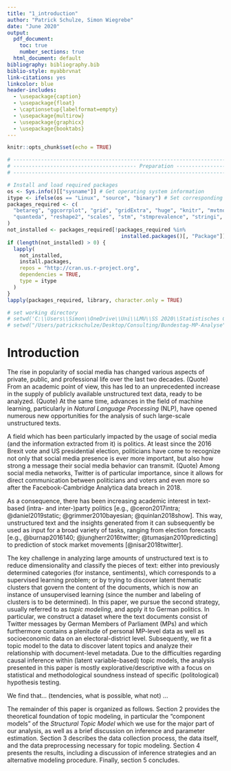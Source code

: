 ```yaml
---
title: "1_introduction"
author: "Patrick Schulze, Simon Wiegrebe"
date: "June 2020"
output:
  pdf_document:
    toc: true
    number_sections: true
  html_document: default
bibliography: bibliography.bib
biblio-style: myabbrvnat
link-citations: yes
linkcolor: blue
header-includes:
  - \usepackage{caption}
  - \usepackage{float}
  - \captionsetup{labelformat=empty}
  - \usepackage{multirow}
  - \usepackage{graphicx}
  - \usepackage{booktabs}
---
```


```r
knitr::opts_chunk$set(echo = TRUE)
```

```r
# ----------------------------------------------------------------------------------------------
# ---------------------------------------- Preparation -----------------------------------------
# ----------------------------------------------------------------------------------------------

# Install and load required packages
os <- Sys.info()[["sysname"]] # Get operating system information
itype <- ifelse(os == "Linux", "source", "binary") # Set corresponding installation type
packages_required <- c(
  "betareg", "ggcorrplot", "grid", "gridExtra", "huge", "knitr", "mvtnorm", 
  "quanteda", "reshape2", "scales", "stm", "stmprevalence", "stringi", "tidyverse", "tm"
)
not_installed <- packages_required[!packages_required %in%
                                     installed.packages()[, "Package"]]
if (length(not_installed) > 0) {
  lapply(
    not_installed,
    install.packages,
    repos = "http://cran.us.r-project.org",
    dependencies = TRUE,
    type = itype
  )
}
lapply(packages_required, library, character.only = TRUE)

# set working directory
# setwd('C:\\Users\\Simon\\OneDrive\\Uni\\LMU\\SS 2020\\Statistisches Consulting\\Bundestag-MP-Analyse')
# setwd("/Users/patrickschulze/Desktop/Consulting/Bundestag-MP-Analyse")
```

# Introduction

The rise in popularity of social media has changed various aspects of private, public, and professional life over the last two decades. (Quote) From an academic point of view, this has led to an unprecedented increase in the supply of publicly available unstructured text data, ready to be analyzed. (Quote) At the same time, advances in the field of machine learning, particularly in *Natural Language Processing* (NLP), have opened numerous new opportunities for the analysis of such large-scale unstructured texts.

A field which has been particularly impacted by the usage of social media (and the information extracted from it) is politics. At least since the 2016 Brexit vote and US presidential election, politicians have come to recognize not only that social media presence is ever more important, but also how strong a message their social media behavior can transmit. (Quote) Among social media networks, Twitter is of particular importance, since it allows for direct communication between politicians and voters and even more so after the Facebook-Cambridge Analytica data breach in 2018.

As a consequence, there has been increasing academic interest in text-based (intra- and inter-)party politics [e.g., @ceron2017intra; @daniel2019static; @grimmer2010bayesian; @quinlan2018show]. This way, unstructured text and the insights generated from it can subsequently be used as input for a broad variety of tasks, ranging from election forecasts [e.g., @burnap2016140; @jungherr2016twitter; @tumasjan2010predicting] to prediction of stock market movements [@nisar2018twitter].

The key challenge in analyzing large amounts of unstructured text is to reduce dimensionality and classify the pieces of text: either into previously determined categories (for instance, sentiments), which corresponds to a supervised learning problem; or by trying to discover latent thematic clusters that govern the content of the documents, which is now an instance of unsupervised learning (since the number and labeling of clusters is to be determined). In this paper, we pursue the second strategy, usually referred to as *topic modeling*, and apply it to German politics. In particular, we construct a dataset where the text documents consist of Twitter messages by German Members of Parliament (MPs) and which furthermore contains a plenitude of personal MP-level data as well as socioeconomic data on an electoral-district level. Subsequently, we fit a topic model to the data to discover latent topics and analyze their relationship with document-level metadata. Due to the difficulties regarding causal inference within (latent variable-based) topic models, the analysis presented in this paper is mostly explorative/descriptive with a focus on statistical and methodological soundness instead of specific (politological) hypothesis testing.

We find that... (tendencies, what is possible, what not) ...

The remainder of this paper is organized as follows. Section 2 provides the theoretical foundation of topic modeling, in particular the "component models" of the *Structural Topic Model* which we use for the major part of our analysis, as well as a brief discussion on inference and parameter estimation. Section 3 describes the data collection process, the data itself, and the data preprocessing necessary for topic modeling. Section 4 presents the results, including a discussion of inference strategies and an alternative modeling procedure. Finally, section 5 concludes.

